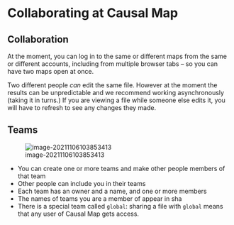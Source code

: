 # Collaborating at Causal Map

## Collaboration

At the moment, you can log in to the same or different maps from the same or different accounts, including from multiple browser tabs -- so you can have two maps open at once.

Two different people *can* edit the same file. However at the moment the results can be unpredictable and we recommend working asynchronously (taking it in turns.) If you are viewing a file while someone else edits it, you will have to refresh to see any changes they made. 

## Teams

![image-20211106103853413](_assets/image-20211106103853413.png)

- You can create one or more teams and make other people members of that team
- Other people can include you in their teams
- Each team has an owner and a name, and one or more members
- The names of teams you are a member of appear in sha
- There is a special team called `global`: sharing a file with `global` means that any user of Causal Map gets access.

